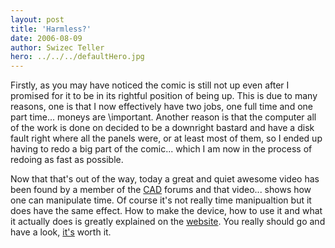 ```yaml
---
layout: post
title: 'Harmless?'
date: 2006-08-09
author: Swizec Teller
hero: ../../../defaultHero.jpg
---
```

Firstly, as you may have noticed the comic is still not up even after I promised for it to be in its rightful position of being up. This is due to many reasons, one is that I now effectively have two jobs, one full time and one part time... moneys are \\important. Another reason is that the computer all of the work is done on decided to be a downright bastard and have a disk fault right where all the panels were, or at least most of them, so I ended up having to redo a big part of the comic... which I am now in the process of redoing as fast as possible.  
  
Now that that's out of the way, today a great and quiet awesome video has been found by a member of the [CAD](http://cad-forums.com) forums and that video... shows how one can manipulate time. Of course it's not really time manipualtion but it does have the same effect. How to make the device, how to use it and what it actually does is greatly explained on the [website](http://cre.ations.net/creation/44). You really should go and have a look, [it's](http://cre.ations.net/creation/44) worth it.